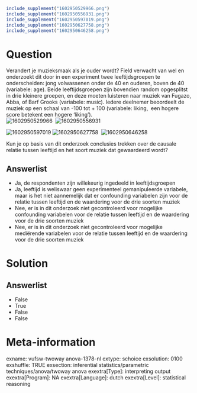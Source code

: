 ```r
include_supplement("1602950529966.png")
include_supplement("1602950556931.png")
include_supplement("1602950597019.png")
include_supplement("1602950627758.png")
include_supplement("1602950646258.png")
```

Question
========
Verandert je muzieksmaak als je ouder wordt? Field verwacht van wel en
onderzoekt dit door in een experiment twee leeftijdsgroepen te
onderscheiden: jong volwassenen onder de 40 en ouderen, boven de 40
(variabele: age). Beide leeftijdsgroepen zijn bovendien random
opgesplitst in drie kleinere groepen, en deze moeten luisteren naar
muziek van Fugazo, Abba, of Barf Grooks (variabele: music). Iedere
deelnemer beoordeelt de muziek op een schaal van -100 tot + 100
(variabele: liking,  een hogere score betekent een hogere ‘liking’).  
<img src="1602950529966.png" class="fr-fic fr-dii tvcss_2"
alt="1602950529966" /> 
<img src="1602950556931.png" class="fr-fic fr-dii tvcss_3"
alt="1602950556931" />  
  
<img src="1602950597019.png" class="fr-fic fr-dii tvcss_4"
alt="1602950597019" /> <img src="1602950627758.png" class="fr-fic fr-dii tvcss_5"
alt="1602950627758" /> 
<img src="1602950646258.png" class="fr-fic fr-dii tvcss_5"
alt="1602950646258" />  
  
Kun je op basis van dit onderzoek conclusies trekken over de causale
relatie tussen leeftijd en het soort muziek dat gewaardeerd wordt?

Answerlist
----------
* Ja, de respondenten zijn willekeurig ingedeeld in leeftijdsgroepen
* Ja, leeftijd is weliswaar geen experimenteel gemanipuleerde variabele,
  maar is het niet aannemelijk dat er confounding variabelen zijn voor de
  relatie tussen leeftijd en de waardering voor de drie soorten muziek
* Nee, er is in dit onderzoek niet gecontroleerd voor mogelijke
  confounding variabelen voor de relatie tussen leeftijd en de waardering
  voor de drie soorten muziek
* Nee, er is in dit onderzoek niet gecontroleerd voor mogelijke mediërende
  variabelen voor de relatie tussen leeftijd en de waardering voor de drie
  soorten muziek

Solution
========










Answerlist
----------
* False
* True
* False
* False

Meta-information
================
exname: vufsw-twoway anova-1378-nl
extype: schoice
exsolution: 0100
exshuffle: TRUE
exsection: inferential statistics/parametric techniques/anova/twoway anova
exextra[Type]: interpreting output
exextra[Program]: NA
exextra[Language]: dutch
exextra[Level]: statistical reasoning

